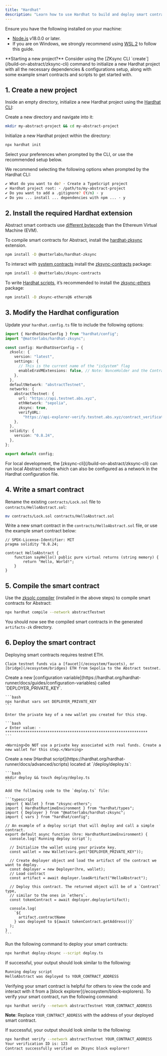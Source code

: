 ```yaml
---
title: "Hardhat"
description: "Learn how to use Hardhat to build and deploy smart contracts on Abstract."
---
```


<Accordion title="Prerequisites">
  Ensure you have the following installed on your machine:

- [Node.js](https://nodejs.org/en/download/) v18.0.0 or later.
- If you are on Windows, we strongly recommend using [WSL 2](https://learn.microsoft.com/en-us/windows/wsl/about) to follow this guide.

</Accordion>

<Tip>
  **Starting a new project?** Consider using the [ZKsync CLI
  `create`](/build-on-abstract/zksync-cli) command to initialize a new Hardhat
  project with all the necessary dependencies & configurations setup, along with
  some example smart contracts and scripts to get started with.
</Tip>

## 1. Create a new project

Inside an empty directory, initialize a new Hardhat project using
the [Hardhat CLI](https://hardhat.org/getting-started/):

Create a new directory and navigate into it:

```bash
mkdir my-abstract-project && cd my-abstract-project
```

Initialize a new Hardhat project within the directory:

```bash
npx hardhat init
```

Select your preferences when prompted by the CLI, or use the recommended setup below.

<Accordion title="Recommended Hardhat setup">
  We recommend selecting the following options when prompted by the Hardhat CLI:

```bash
✔ What do you want to do? · Create a TypeScript project
✔ Hardhat project root: · /path/to/my-abstract-project
✔ Do you want to add a .gitignore? (Y/n) · y
✔ Do you ... install ... dependencies with npm ... · y
```

</Accordion>

## 2. Install the required Hardhat extension

Abstract smart contracts use [different bytecode](/how-abstract-works/evm-differences/overview)
than the Ethereum Virtual Machine (EVM).

To compile smart contracts for Abstract, install the
[hardhat-zksync](https://docs.zksync.io/build/tooling/hardhat/hardhat-zksync) extension.

```bash
npm install -D @matterlabs/hardhat-zksync
```

To interact with [system contracts](/how-abstract-works/system-contracts/overview) install the
[zksync-contracts](https://docs.zksync.io/build/tooling/hardhat/hardhat-zksync#zksync-contracts) package:

```bash
npm install -D @matterlabs/zksync-contracts
```

To write [Hardhat scripts](https://hardhat.org/hardhat-runner/docs/advanced/scripts), it&rsquo;s recommended to install
the [zksync-ethers](/build-on-abstract/applications/ethers) package:

```bash
npm install -D zksync-ethers@6 ethers@6
```

## 3. Modify the Hardhat configuration

Update your `hardhat.config.ts` file to include the following options:

```typescript
import { HardhatUserConfig } from "hardhat/config";
import "@matterlabs/hardhat-zksync";

const config: HardhatUserConfig = {
  zksolc: {
    version: "latest",
    settings: {
      // This is the current name of the "isSystem" flag
      enableEraVMExtensions: false, // Note: NonceHolder and the ContractDeployer system contracts can only be called with a special isSystem flag as true
    },
  },
  defaultNetwork: "abstractTestnet",
  networks: {
    abstractTestnet: {
      url: "https://api.testnet.abs.xyz",
      ethNetwork: "sepolia",
      zksync: true,
      verifyURL:
        "https://api-explorer-verify.testnet.abs.xyz/contract_verification",
    },
  },
  solidity: {
    version: "0.8.24",
  },
};

export default config;
```

<Tip>
  For local development, the [zksync-cli](/build-on-abstract/zksync-cli) can run
  local Abstract nodes which can also be configured as a network in the Hardhat
  configuration file.
</Tip>

## 4. Write a smart contract

Rename the existing `contracts/Lock.sol` file to `contracts/HelloAbstract.sol`:

```bash
mv contracts/Lock.sol contracts/HelloAbstract.sol
```

Write a new smart contract in the `contracts/HelloAbstract.sol` file, or use the example smart contract below:

```solidity
// SPDX-License-Identifier: MIT
pragma solidity ^0.8.24;

contract HelloAbstract {
    function sayHello() public pure virtual returns (string memory) {
        return "Hello, World!";
    }
}
```

## 5. Compile the smart contract

Use the [zksolc compiler](https://docs.zksync.io/zk-stack/components/compiler/toolchain/solidity)
(installed in the above steps) to compile smart contracts for Abstract:

```bash
npx hardhat compile --network abstractTestnet
```

You should now see the compiled smart contracts in the generated `artifacts-zk` directory.

## 6. Deploy the smart contract

<Steps>
  <Step title="Get testnet funds" icon="wallet">
    Deploying smart contracts requires testnet ETH.

    Claim testnet funds via a [faucet](/ecosystem/faucets), or
    [bridge](/ecosystem/bridges) ETH from Sepolia to the Abstract testnet.

  </Step>

  <Step title="Add your private key" icon="key">
    Create a new [configuration variable](https://hardhat.org/hardhat-runner/docs/guides/configuration-variables) 
    called `DEPLOYER_PRIVATE_KEY`.

    ```bash
    npx hardhat vars set DEPLOYER_PRIVATE_KEY
    ```

    Enter the private key of a new wallet you created for this step.

    ```bash
    ✔ Enter value: · ****************************************************************
    ```

    <Warning>Do NOT use a private key associated with real funds. Create a new wallet for this step.</Warning>

  </Step>

  <Step title="Write the deployment script" icon="code">    
    Create a new [Hardhat script](https://hardhat.org/hardhat-runner/docs/advanced/scripts) located at `/deploy/deploy.ts`:

    ```bash
    mkdir deploy && touch deploy/deploy.ts
    ```

    Add the following code to the `deploy.ts` file:

    ```typescript
    import { Wallet } from "zksync-ethers";
    import { HardhatRuntimeEnvironment } from "hardhat/types";
    import { Deployer } from "@matterlabs/hardhat-zksync";
    import { vars } from "hardhat/config";

    // An example of a deploy script that will deploy and call a simple contract.
    export default async function (hre: HardhatRuntimeEnvironment) {
      console.log(`Running deploy script`);

      // Initialize the wallet using your private key.
      const wallet = new Wallet(vars.get("DEPLOYER_PRIVATE_KEY"));

      // Create deployer object and load the artifact of the contract we want to deploy.
      const deployer = new Deployer(hre, wallet);
      // Load contract
      const artifact = await deployer.loadArtifact("HelloAbstract");

      // Deploy this contract. The returned object will be of a `Contract` type,
      // similar to the ones in `ethers`.
      const tokenContract = await deployer.deploy(artifact);

      console.log(
        `${
          artifact.contractName
        } was deployed to ${await tokenContract.getAddress()}`
      );
    }
    ```

  </Step>
  <Step title="Deploy your smart contract" icon="rocket">

Run the following command to deploy your smart contracts:

```bash
npx hardhat deploy-zksync --script deploy.ts
```

If successful, your output should look similar to the following:

```bash
Running deploy script
HelloAbstract was deployed to YOUR_CONTRACT_ADDRESS
```

  </Step>
  <Step title="Verify your smart contract on the block explorer" icon="check">
  Verifying your smart contract is helpful for others to view the code and 
  interact with it from a [block explorer](/ecosystem/block-explorers).
To verify your smart contract, run the following command:

```bash
npx hardhat verify --network abstractTestnet YOUR_CONTRACT_ADDRESS
```

**Note**: Replace `YOUR_CONTRACT_ADDRESS` with the address of your deployed smart contract.

If successful, your output should look similar to the following:

```bash
npx hardhat verify --network abstractTestnet YOUR_CONTRACT_ADDRESS
Your verification ID is: 123
Contract successfully verified on ZKsync block explorer!
```

  </Step>
</Steps>
